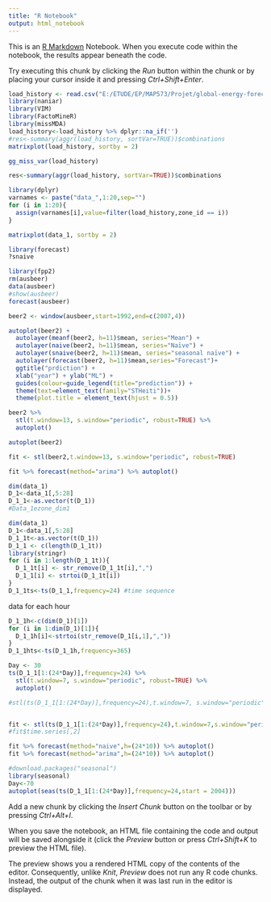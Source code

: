 ---
title: "R Notebook"
output: html_notebook
---

This is an [R Markdown](http://rmarkdown.rstudio.com) Notebook. When you execute code within the notebook, the results appear beneath the code. 

Try executing this chunk by clicking the *Run* button within the chunk or by placing your cursor inside it and pressing *Ctrl+Shift+Enter*. 

```{r}
load_history <- read.csv("E:/ETUDE/EP/MAP573/Projet/global-energy-forecasting-competition-2012-load-forecasting/Load_history.csv", header=TRUE)
library(naniar)
library(VIM)
library(FactoMineR)
library(missMDA)
load_history<-load_history %>% dplyr::na_if('')
#res<-summary(aggr(load_history, sortVar=TRUE))$combinations
matrixplot(load_history, sortby = 2)
```


```{r}
gg_miss_var(load_history)
```

```{r}
res<-summary(aggr(load_history, sortVar=TRUE))$combinations
```


```{r}
library(dplyr)
varnames <- paste("data_",1:20,sep="")
for (i in 1:20){
  assign(varnames[i],value=filter(load_history,zone_id == i))
}
```


```{r}
matrixplot(data_1, sortby = 2)
```


```{r}
library(forecast)
?snaive
```

```{r}
library(fpp2)
rm(ausbeer)
data(ausbeer)
#show(ausbeer)
forecast(ausbeer)
```

```{r}

beer2 <- window(ausbeer,start=1992,end=c(2007,4))

autoplot(beer2) +
  autolayer(meanf(beer2, h=11)$mean, series="Mean") +
  autolayer(naive(beer2, h=11)$mean, series="Naïve") +
  autolayer(snaive(beer2, h=11)$mean, series="seasonal naïve") +
  autolayer(forecast(beer2, h=11)$mean,series="Forecast")+
  ggtitle("prdiction") +
  xlab("year") + ylab("ML") +
  guides(colour=guide_legend(title="prediction")) +
  theme(text=element_text(family="STHeiti"))+
  theme(plot.title = element_text(hjust = 0.5))
```

```{r}

beer2 %>%
  stl(t.window=13, s.window="periodic", robust=TRUE) %>%
  autoplot()
```

```{r}
autoplot(beer2)
```


```{r}
fit <- stl(beer2,t.window=13, s.window="periodic", robust=TRUE)

fit %>% forecast(method="arima") %>% autoplot() 
```


```{r}
dim(data_1)
D_1<-data_1[,5:28]
D_1_1<-as.vector(t(D_1))
#Data_1ezone_dim1

```

```{r}
dim(data_1)
D_1<-data_1[,5:28]
D_1_1t<-as.vector(t(D_1))
D_1_1 <- c(length(D_1_1t))
library(stringr)
for (i in 1:length(D_1_1t)){
  D_1_1t[i] <- str_remove(D_1_1t[i],",")
  D_1_1[i] <- strtoi(D_1_1t[i])
}
D_1_1ts<-ts(D_1_1,frequency=24) #time sequence
```



data for each hour
```{r}
D_1_1h<-c(dim(D_1)[1])
for (i in 1:dim(D_1)[1]){
  D_1_1h[i]<-strtoi(str_remove(D_1[i,1],","))
}
D_1_1hts<-ts(D_1_1h,frequency=365)
```


```{r}
Day <- 30
ts(D_1_1[1:(24*Day)],frequency=24) %>%
  stl(t.window=7, s.window="periodic", robust=TRUE) %>%
  autoplot()

#stl(ts(D_1_1[1:(24*Day)],frequency=24),t.window=7, s.window="periodic", robust=TRUE)$time.series[,2]


fit <- stl(ts(D_1_1[1:(24*Day)],frequency=24),t.window=7,s.window="periodic",robust=TRUE)
#fit$time.series[,2]

fit %>% forecast(method="naive",h=(24*10)) %>% autoplot() 
fit %>% forecast(method="arima",h=(24*10)) %>% autoplot() 
```
```{r}
#download.packages("seasonal")
library(seasonal)
Day<-70
autoplot(seas(ts(D_1_1[1:(24*Day)],frequency=24,start = 2004)))
```

Add a new chunk by clicking the *Insert Chunk* button on the toolbar or by pressing *Ctrl+Alt+I*.

When you save the notebook, an HTML file containing the code and output will be saved alongside it (click the *Preview* button or press *Ctrl+Shift+K* to preview the HTML file).

The preview shows you a rendered HTML copy of the contents of the editor. Consequently, unlike *Knit*, *Preview* does not run any R code chunks. Instead, the output of the chunk when it was last run in the editor is displayed.
